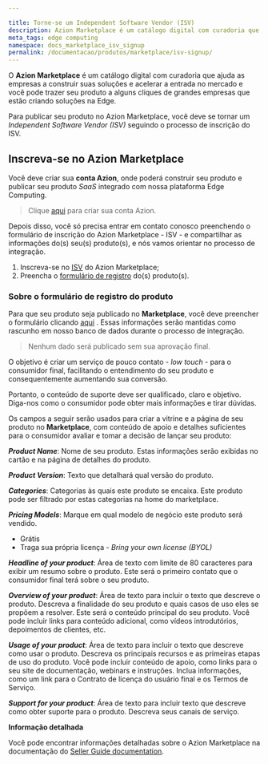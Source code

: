 ```yaml
---

title: Torne-se um Independent Software Vendor (ISV)
description: Azion Marketplace é um catálogo digital com curadoria que ajuda as empresas a construir suas soluções e acelerar a entrada no mercado e você pode trazer seu produto a alguns cliques de grandes empresas que estão criando soluções na Edge.
meta_tags: edge computing
namespace: docs_marketplace_isv_signup
permalink: /documentacao/produtos/marketplace/isv-signup/
---
```


O **Azion Marketplace** é um catálogo digital com curadoria que ajuda as empresas a construir suas soluções e acelerar a entrada no mercado e você pode trazer seu produto a alguns cliques de grandes empresas que estão criando soluções na Edge.

Para publicar seu produto no Azion Marketplace, você deve se tornar um *Independent Software Vendor (ISV)* seguindo o processo de inscrição do ISV.

## Inscreva-se no Azion Marketplace 

Você deve criar sua **conta Azion**, onde poderá construir seu produto e publicar seu produto *SaaS* integrado com nossa plataforma Edge Computing.

> Clique [aqui](https://manager.azion.com/signup/) para criar sua conta Azion. 

Depois disso, você só precisa entrar em contato conosco preenchendo o formulário de inscrição do Azion Marketplace - ISV -  e compartilhar as informações do(s) seu(s) produto(s), e nós vamos orientar no processo de integração.

1. Inscreva-se no [ISV](https://forms.gle/98E1AhsQAEoWBKSq9) do Azion Marketplace;
2. Preencha o [formulário de registro](https://forms.gle/MfJQXFaAbHyFERSq8) do(s) produto(s).

### Sobre o formulário de registro do produto

Para que seu produto seja publicado no **Marketplace**, você deve preencher o formulário clicando [aqui](https://forms.gle/MfJQXFaAbHyFERSq8) . Essas informações serão mantidas como rascunho em nosso banco de dados durante o processo de integração. 

> Nenhum dado será publicado sem sua aprovação final.

O objetivo é criar um serviço de pouco contato - *low touch* - para o consumidor final, facilitando o entendimento do seu produto e consequentemente aumentando sua conversão.

Portanto, o conteúdo de suporte deve ser qualificado, claro e objetivo. Diga-nos como o consumidor pode obter mais informações e tirar dúvidas.

Os campos a seguir serão usados para criar a vitrine e a página de seu produto no **Marketplace**, com conteúdo de apoio e detalhes suficientes para o consumidor avaliar e tomar a decisão de lançar seu produto:

_**Product Name**_: Nome de seu produto. Estas informações serão exibidas no cartão e na página de detalhes do produto.

_**Product Version**_: Texto que detalhará qual versão do produto.

_**Categories**_: Categorias às quais este produto se encaixa. Este produto pode ser filtrado por estas categorias na home do marketplace.

_**Pricing Models**_: Marque em qual modelo de negócio este produto será vendido.

- Grátis
- Traga sua própria licença - *Bring your own license (BYOL)*

_**Headline of your product**_: Área de texto com limite de 80 caracteres para exibir um resumo sobre o produto. Este será o primeiro contato que o consumidor final terá sobre o seu produto.

_**Overview of your product**_: Área de texto para incluir o texto que descreve o produto. Descreva a finalidade do seu produto e quais casos de uso eles se propõem a resolver. Este será o conteúdo principal do seu produto. Você pode incluir links para conteúdo adicional, como vídeos introdutórios, depoimentos de clientes, etc.

_**Usage of your product**_: Área de texto para incluir o texto que descreve como usar o produto. Descreva os principais recursos e as primeiras etapas de uso do produto. Você pode incluir conteúdo de apoio, como links para o seu site de documentação, webinars e instruções. Inclua informações, como um link para o Contrato de licença do usuário final e os Termos de Serviço.

_**Support for your product**_: Área de texto para incluir texto que descreve como obter suporte para o produto. Descreva seus canais de serviço.

**Informação detalhada**

Você pode encontrar informações detalhadas sobre o Azion Marketplace na documentação do  [Seller Guide documentation](/pt-br/documentacao/produtos/marketplace/marketplace-seller-guide/).


